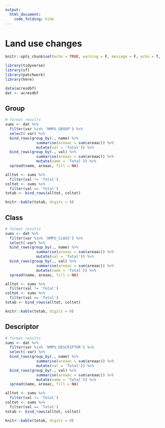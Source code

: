 ```yaml
---
output: 
  html_document:
    code_folding: hide
---
```

  
# Land use changes {.tabset .tabset-pills}
  
```r
knitr::opts_chunk$set(echo = TRUE, warning = F, message = F, echo = T, fig.path = 'figs/', dev.args = list(family = 'serif'), fig.path = 'figures/')

library(tidyverse)
library(sf)
library(patchwork)
library(here)

data(acresdbf)
dat <- acresdbf
```

## Group

```r
# format results
sums <- dat %>%
  filter(var %in% 'HMPU_GROUP') %>% 
  select(-var) %>% 
  bind_rows(group_by(., name) %>%
              summarise(areaac = sum(areaac)) %>%
              mutate(val = 'Total')) %>%
  bind_rows(group_by(., val) %>%
              summarise(areaac = sum(areaac)) %>%
              mutate(name = 'Total')) %>%
  spread(name, areaac, fill = NA)

alltot <- sums %>% 
  filter(val != 'Total')
coltot <- sums %>% 
  filter(val == 'Total')
totab <- bind_rows(alltot, coltot) 

knitr::kable(totab, digits = 0)
```

## Class

```r
# format results
sums <- dat %>%
  filter(var %in% 'HMPU_CLASS') %>% 
  select(-var) %>% 
  bind_rows(group_by(., name) %>%
              summarise(areaac = sum(areaac)) %>%
              mutate(val = 'Total')) %>%
  bind_rows(group_by(., val) %>%
              summarise(areaac = sum(areaac)) %>%
              mutate(name = 'Total')) %>%
  spread(name, areaac, fill = NA)

alltot <- sums %>% 
  filter(val != 'Total')
coltot <- sums %>% 
  filter(val == 'Total')
totab <- bind_rows(alltot, coltot) 

knitr::kable(totab, digits = 0)
```

## Descriptor

```r
# format results
sums <- dat %>%
  filter(var %in% 'HMPU_DESCRIPTOR') %>% 
  select(-var) %>% 
  bind_rows(group_by(., name) %>%
              summarise(areaac = sum(areaac)) %>%
              mutate(val = 'Total')) %>%
  bind_rows(group_by(., val) %>%
              summarise(areaac = sum(areaac)) %>%
              mutate(name = 'Total')) %>%
  spread(name, areaac, fill = NA)

alltot <- sums %>% 
  filter(val != 'Total')
coltot <- sums %>% 
  filter(val == 'Total')
totab <- bind_rows(alltot, coltot) 

knitr::kable(totab, digits = 0)
```